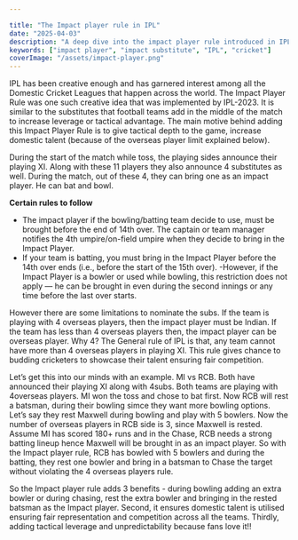 ```yaml
---

title: "The Impact player rule in IPL"
date: "2025-04-03"
description: "A deep dive into the impact player rule introduced in IPL."
keywords: ["impact player", "impact substitute", "IPL", "cricket"]
coverImage: "/assets/impact-player.png"
---
```


IPL has been creative enough and has garnered interest among all the Domestic Cricket Leagues that happen across the world. The Impact Player Rule was one such creative idea that was implemented by IPL-2023. It is similar to the substitutes that football teams add in the middle of the match to increase leverage or tactical advantage. The main motive behind adding this Impact Player Rule is to give tactical depth to the game, increase domestic talent (because of the overseas player limit explained below).

During the start of the match while toss, the playing sides announce their playing XI. Along with these 11 players they also announce 4 substitutes as well. During the match, out of these 4, they can bring one as an impact player. He can bat and bowl.

**Certain rules to follow** 
- The impact player if the bowling/batting team decide to use, must be brought before the end of 14th over. The captain or team manager notifies the 4th umpire/on-field umpire when they decide to bring in the Impact Player.
- If your team is batting, you must bring in the Impact Player before the 14th over ends (i.e., before the start of the 15th over).
-However, if the Impact Player is a bowler or used while bowling, this restriction does not apply — he can be brought in even during the second innings or any time before the last over starts.

However there are some limitations to nominate the subs. If the team is playing with 4 overseas players, then the impact player must be Indian. If the team has less than 4 overseas players then, the impact player can be overseas player. Why 4? The General rule of IPL is that, any team cannot have more than 4 overseas players in playing XI. This rule gives chance to budding cricketers to showcase their talent ensuring fair competition. 

Let’s get this into our minds with an example. MI vs RCB. Both have announced their playing XI  along with 4subs. Both teams are playing with 4overseas players.  MI won the toss and chose to bat first. Now RCB will rest a batsman, during their bowling simce they want more bowling options. Let’s say they rest Maxwell during bowling and play with 5 bowlers. Now the number of overseas players in RCB side is 3, since Maxwell is rested. Assume MI has scored 180+ runs and in the Chase, RCB needs a strong batting lineup hence Maxwell will be brought in as an impact player. So with the Impact player rule, RCB has bowled with 5 bowlers and during the batting, they rest one bowler and bring in a batsman to Chase the target without violating the 4 overseas players rule. 

So the Impact player rule adds 3 benefits - during bowling adding an extra bowler or during chasing, rest the extra bowler and bringing in the rested batsman as the Impact player. Second, it ensures domestic talent is utilised ensuring fair representation and competition across all the teams. Thirdly, adding tactical leverage and unpredictability because fans love it!!


